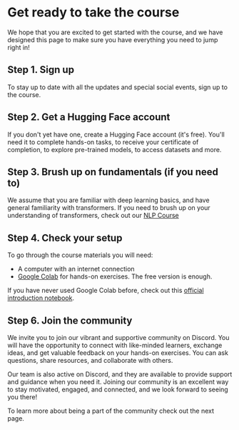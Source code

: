 # Get ready to take the course

We hope that you are excited to get started with the course, and we have designed this page to make sure you have
everything you need to jump right in!

## Step 1. Sign up

To stay up to date with all the updates and special social events, sign up to the course.

## Step 2. Get a Hugging Face account

If you don't yet have one, create a Hugging Face account (it's free). You'll need it to complete hands-on tasks, to
receive your certificate of completion, to explore pre-trained models, to access datasets and more.

## Step 3. Brush up on fundamentals (if you need to)

We assume that you are familiar with deep learning basics, and have general familiarity with transformers. If you need
to brush up on your understanding of transformers, check out our [NLP Course](https://huggingface.co/course/chapter1/1)

## Step 4. Check your setup

To go through the course materials you will need:
- A computer with an internet connection
- [Google Colab](https://colab.research.google.com) for hands-on exercises. The free version is enough.

If you have never used Google Colab before, check out this [official introduction notebook](https://colab.research.google.com/notebooks/intro.ipynb).

## Step 6. Join the community
<!--  TODO: add link to Discord -->
We invite you to join our vibrant and supportive community on Discord. You will have the opportunity to connect with
like-minded learners, exchange ideas, and get valuable feedback on your hands-on exercises. You can ask questions,
share resources, and collaborate with others.

Our team is also active on Discord, and they are available to provide support and guidance when you need
it. Joining our community is an excellent way to stay motivated, engaged, and connected, and we look forward to seeing
you there!

To learn more about being a part of the community check out the next page.



